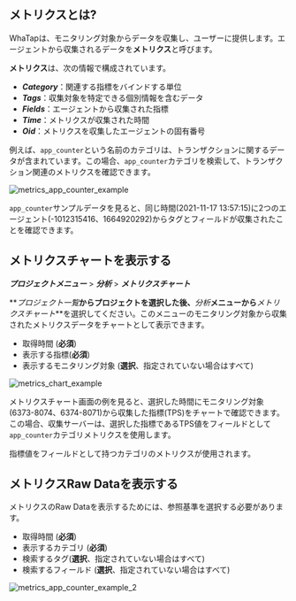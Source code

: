 ## メトリクスとは?

WhaTapは、モニタリング対象からデータを収集し、ユーザーに提供します。エージェントから収集されるデータを**メトリクス**と呼びます。 

<div style={{textAlign: 'center'}}>

<ImgLang img='metrics-overview.png' desc='Metrics overview' />

</div>

**メトリクス**は、次の情報で構成されています。

-   **_Category_**：関連する指標をバインドする単位
-   **_Tags_**：収集対象を特定できる個別情報を含むデータ
-   **_Fields_**：エージェントから収集された指標
-   **_Time_**：メトリクスが収集された時間
-   **_Oid_**：メトリクスを収集したエージェントの固有番号

例えば、`app_counter`という名前のカテゴリは、トランザクションに関するデータが含まれています。この場合、`app_counter`カテゴリを検索して、トランザクション関連のメトリクスを確認できます。

![metrics_app_counter_example](https://img.whatap.io/media/images/metrics_app_counter_example.png)

`app_counter`サンプルデータを見ると、同じ時間(2021-11-17 13:57:15)に2つのエージェント(-1012315416、1664920292)からタグとフィールドが収集されたことを確認できます。

## メトリクスチャートを表示する

**_プロジェクトメニュー_** > **_分析_** > **_メトリクスチャート_**

<!-- 와탭 에이전트 설치를 완료했다면 [와탭 모니터링 서비스](https://service.whatap.io/account/login)에 로그인하세요. 초기 화면은 ***프로젝트 목록***입니다. ***프로젝트 목록***에서 에이전트를 설치한 애플리케이션 서버를 확인할 수 있습니다. 에이전트를 설치한 하나의 애플리케이션 서버는 프로젝트이며, 모니터링 단위입니다. -->

**_プロジェクト一覧_**からプロジェクトを選択した後、**_分析_**メニューから**_メトリクスチャート_**を選択してください。このメニューのモニタリング対象から収集されたメトリクスデータをチャートとして表示できます。

<!-- 모니터링 대상으로부터 수집된 **메트릭스**들은 차트로 표현될 수 있습니다. -->

-   取得時間 (**必須**)
-   表示する指標(**必須**)
-   表示するモニタリング対象 (**選択**、指定されていない場合はすべて)

![metrics_chart_example](https://img.whatap.io/media/images/metrics_chart_example.png)

メトリクスチャート画面の例を見ると、選択した時間にモニタリング対象(6373-8074、6374-8071)から収集した指標(TPS)をチャートで確認できます。この場合、収集サーバーは、選択した指標であるTPS値をフィールドとして`app_counter`カテゴリメトリクスを使用します。

指標値をフィールドとして持つカテゴリのメトリクスが使用されます。

## メトリクスRaw Dataを表示する

メトリクスのRaw Dataを表示するためには、参照基準を選択する必要があります。 

-   取得時間 (**必須**)
-   表示するカテゴリ (**必須**)
-   検索するタグ(**選択**、指定されていない場合はすべて)
-   検索するフィールド (**選択**、指定されていない場合はすべて)

![metrics_app_counter_example_2](https://img.whatap.io/media/images/metrics_app_counter_example_2.png)
